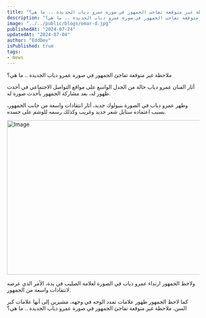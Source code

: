 ```yaml
---
title: "ملاحظة غير متوقعة تفاجئ الجمهور في صورة عمرو دياب الجديدة .. ما هي؟"
description: "ملاحظة غير متوقعة تفاجئ الجمهور في صورة عمرو دياب الجديدة .. ما هي؟"
image: "../../public/blogs/omar-d.jpg"
publishedAt: "2024-07-24"
updatedAt: "2024-07-04"
author: "EddDev"
isPublished: true
tags:
- News
---
```


ملاحظة غير متوقعة تفاجئ الجمهور في صورة عمرو دياب الجديدة .. ما هي؟

أثار الفنان عمرو دياب حالة من الجدل الواسع على مواقع التواصل الاجتماعي في أحدث ظهور له، بعد مشاركة الجمهور بأحدث صورة له.

وظهر عمرو دياب في الصورة بنيولوك جديد، أثار انتقادات واسعة من جانب الجمهور، بسبب اعتماده ستايل شعر جديد وغريب وكذلك رسمه للوشم على جسده.

<Image
  src="/blogs/omar-d-1.jpg"
  width="718"
  height="404"
  alt="Image"
  sizes="100vw"
/>


ولاحظ الجمهور ارتداء عمرو دياب في الصورة لعلامة الصليب في يدة، الأمر الذي عرضه لانتقادات واسعة من الجمهور.

كما لاحظ الجمهور ظهور علامات تمدد الوجه في وجهه، مشيرين إلى أنها علامات كبر السن.
ملاحظة غير متوقعة تفاجئ الجمهور في صورة عمرو دياب الجديدة .. ما هي؟